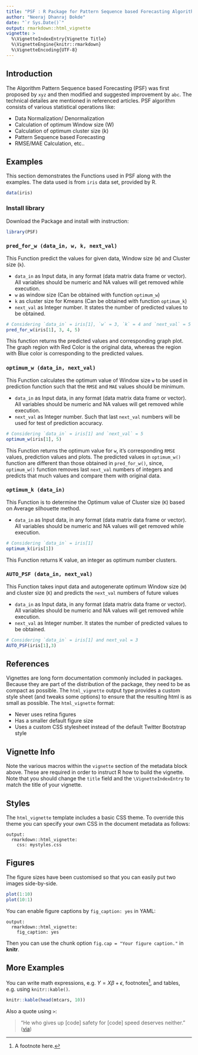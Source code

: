 ---
title: "PSF : R Package for Pattern Sequence based Forecasting Algorithm"
author: "Neeraj Dhanraj Bokde"
date: "`r Sys.Date()`"
output: rmarkdown::html_vignette
vignette: >
  %\VignetteIndexEntry{Vignette Title}
  %\VignetteEngine{knitr::rmarkdown}
  %\VignetteEncoding{UTF-8}
---

## Introduction

The Algorithm Pattern Sequence based Forecasting (PSF) was first proposed by `xyz` and then modified and suggested improvement by `abc`.  The technical detailes are mentioned in referenced articles. PSF algorithm consists of various statistical operations like:

- Data Normalization/ Denormalization
- Calculation of optimum Window size (W)
- Calculation of optimum cluster size (k)
- Pattern Sequence based Forecasting
- RMSE/MAE Calculation, etc..


## Examples

This section demonstrates the Functions used in PSF along with the examples.
The data used is from `iris` data set, provided by R.

```{r, echo=FALSE, results='asis'}
data(iris)
```
### Install library

Download the Package and install with instruction:

```{r}
library(PSF)
```


### `pred_for_w (data_in, w, k, next_val)`

This Function predict the values for given data, Window size (`W`) and Cluster size (`k`).

- `data_in` as Input data, in any format (data matrix data frame or vector). All variables should be numeric and NA values will get removed while execution.
- `w` as window size (Can be obtained with function `optimum_w`)
- `k` as cluster size for Kmeans (Can be obtained with function `optimum_k`)
- `next_val` as Integer number. It states the number of predicted values to be obtained.

```{r}
# Considering `data_in` = iris[1], `w` = 3, `k` = 4 and `next_val` = 5
pred_for_w(iris[1], 3, 4, 5)
```

This function returns the predicted values and corresponding graph plot. 
The graph region with Red Color is the original data, whereas the region with Blue color is corresponding to the predicted values.



### `optimum_w (data_in, next_val)`

This Function calculates the optimum value of Window size `w` to be used in prediction function such that the `RMSE` and `MAE` values should be minimum.

- `data_in` as Input data, in any format (data matrix data frame or vector). All variables should be numeric and NA values will get removed while execution.
- `next_val` as Integer number. Such that last `next_val` numbers will be used for test of prediction accuracy.

```{r}
# Considering `data_in` = iris[1] and `next_val` = 5
optimum_w(iris[1], 5)
```

This Function returns the optimum value for `w`, it's corresponding `RMSE` values, prediction values and plots. The predicted values in `optimum_w()` function are different than those obtained in `pred_for_w()`, since, `optimum_w()` function removes last `next_val` numbers of integers and predicts that much values and compare them with original data.



### `optimum_k (data_in)`

This Function is to determine the Optimum value of Cluster size (`K`) based on Average silhouette method.

- `data_in` as Input data, in any format (data matrix data frame or vector). All variables should be numeric and NA values will get removed while execution.

```{r}
# Considering `data_in` = iris[1] 
optimum_k(iris[1])
```
This Function returns K value, an integer as optimum number clusters.



### `AUTO_PSF (data_in, next_val)`

This Function takes input data and autogenerate optimum Window size (`W`) and cluster size (`K`) and predicts the `next_val` numbers of future values

- `data_in` as Input data, in any format (data matrix data frame or vector). All variables should be numeric and NA values will get removed while execution.
- `next_val` as Integer number. It states the number of predicted values to be obtained.


```{r}
# Considering `data_in` = iris[1] and next_val = 3
AUTO_PSF(iris[1],3)
```


## References


Vignettes are long form documentation commonly included in packages. Because they are part of the distribution of the package, they need to be as compact as possible. The `html_vignette` output type provides a custom style sheet (and tweaks some options) to ensure that the resulting html is as small as possible. The `html_vignette` format:

- Never uses retina figures
- Has a smaller default figure size
- Uses a custom CSS stylesheet instead of the default Twitter Bootstrap style

## Vignette Info

Note the various macros within the `vignette` section of the metadata block above. These are required in order to instruct R how to build the vignette. Note that you should change the `title` field and the `\VignetteIndexEntry` to match the title of your vignette.

## Styles

The `html_vignette` template includes a basic CSS theme. To override this theme you can specify your own CSS in the document metadata as follows:

    output: 
      rmarkdown::html_vignette:
        css: mystyles.css

## Figures

The figure sizes have been customised so that you can easily put two images side-by-side. 

```{r, fig.show='hold'}
plot(1:10)
plot(10:1)
```

You can enable figure captions by `fig_caption: yes` in YAML:

    output:
      rmarkdown::html_vignette:
        fig_caption: yes

Then you can use the chunk option `fig.cap = "Your figure caption."` in **knitr**.

## More Examples

You can write math expressions, e.g. $Y = X\beta + \epsilon$, footnotes^[A footnote here.], and tables, e.g. using `knitr::kable()`.

```{r, echo=FALSE, results='asis'}
knitr::kable(head(mtcars, 10))
```

Also a quote using `>`:

> "He who gives up [code] safety for [code] speed deserves neither."
([via](https://twitter.com/hadleywickham/status/504368538874703872))
